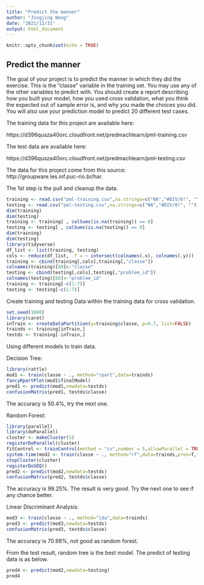 ```yaml
---
title: "Predict the manner"
author: "Jingjing Wang"
date: "2021/12/31"
output: html_document
---
```


```r
knitr::opts_chunk$set(echo = TRUE)
```

## Predict the manner

The goal of your project is to predict the manner in which they did the exercise. This is the "classe" variable in the training set. You may use any of the other variables to predict with. You should create a report describing how you built your model, how you used cross validation, what you think the expected out of sample error is, and why you made the choices you did. You will also use your prediction model to predict 20 different test cases. 

The training data for this project are available here: 

https://d396qusza40orc.cloudfront.net/predmachlearn/pml-training.csv

The test data are available here:

https://d396qusza40orc.cloudfront.net/predmachlearn/pml-testing.csv

The data for this project come from this source: http://groupware.les.inf.puc-rio.br/har. 

The 1st step is the pull and cleanup the data.
```r
training <- read.csv("pml-training.csv",na.strings=c("NA","#DIV/0!", ""),stringsAsFactors=TRUE)
testing <- read.csv("pml-testing.csv",na.strings=c("NA","#DIV/0!", ""),stringsAsFactors=TRUE)
dim(training)
dim(testing)
training <- training[ , colSums(is.na(training)) == 0]
testing <- testing[ , colSums(is.na(testing)) == 0]
dim(training)
dim(testing)
library(tidyverse)
df_list <- list(training, testing)
cols <- reduce(df_list, .f = ~ intersect(colnames(.x), colnames(.y)))
training <- cbind(training[,cols],training[,"classe"])
colnames(training)[60]<-"classe"
testing <- cbind(testing[,cols],testing[,"problem_id"])
colnames(testing)[60]<-"problem_id"
training <- training[-c(1:7)]
testing <- testing[-c(1:7)]
```

Create training and testing Data within the training data for cross validation.

```r
set.seed(1000)
library(caret)
inTrain <- createDataPartition(y=training$classe, p=0.7, list=FALSE)
trainds <- training[inTrain,]
testds <- training[-inTrain,]
```

Using different models to train data.

Decision Tree:
```r
library(rattle)
mod1 <- train(classe ~ ., method="rpart",data=trainds)
fancyRpartPlot(mod1$finalModel)
pred1 <- predict(mod1,newdata=testds)
confusionMatrix(pred1, testds$classe)
```
The accuracy is 50.4%, try the next one.

Random Forest:
```r
library(parallel)
library(doParallel)
cluster <- makeCluster(5)
registerDoParallel(cluster)
fitControl <- trainControl(method = "cv",number = 5,allowParallel = TRUE)
system.time(mod2 <- train(classe ~ ., method="rf",data=trainds,prox=T,trControl = fitControl))
stopCluster(cluster)
registerDoSEQ()
pred2 <- predict(mod2,newdata=testds)
confusionMatrix(pred2, testds$classe)
```
The accuracy is 99.25%. The result is very good. Try the next one to see if any chance better.

Linear Discriminant Analysis:
```r
mod3 <- train(classe ~ ., method="lda",data=trainds)
pred3 <- predict(mod3,newdata=testds)
confusionMatrix(pred3, testds$classe)
```
The accuracy is 70.98%, not good as random forest.


From the test result, random tree is the best model.
The predict of testing data is as below.
```r
pred4 <- predict(mod2,newdata=testing)
pred4
```


